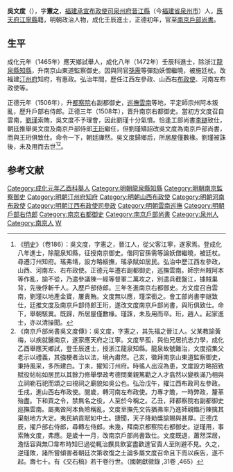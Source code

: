 {{明清人物信息框
| 姓名 = 吳文度
| 原名 =
| 圖片名稱 = 
| 圖片大小 = 220px
| 圖片說明 = 
| 最高職務 = 南京戶部尚書
| 國家 = 大明
| 爵位 =
| 籍貫 = [[福建承宣布政使司|福建承宣布政使司]][[泉州府|泉州府]][[晉江縣|晉江縣]]
| 族裔 = 
| 字號 = 字憲之
| 室名 = 
| 諡號 = 
| 出生日期 = 正統六年（1441年）
| 出生地點 = 
| 逝世日期 = 正德五年（1510年）
| 逝世地點 = 
| 墓葬 =
| 配偶 =
| 親屬 = 
| 出身 = 
*成化八年壬辰科同進士出身
| 經歷 = 
| 著作 = *《交石稿》
}}

'''吳文度'''（{{bd|1441年||1510年|catIdx=W}}），字'''憲之'''，[[福建承宣布政使司|福建承宣布政使司]][[泉州府|泉州府]][[晉江縣|晉江縣]]（今[[福建省|福建省]][[泉州市|泉州市]]）人，[[應天府|應天府]][[江寧縣|江寧縣]]籍，明朝政治人物，成化壬辰進士，正德初年，官至[[南京戶部尚書|南京戶部尚書]]。

==生平==
成化元年（1465年）應天鄉試舉人，成化八年（1472年）壬辰科進士，除浙江[[龍泉縣|龍泉縣]][[知縣|知縣]]，升南京山東道監察御史。因與同官[[孫需|孫需]]等彈劾妖僧繼曉，被施廷杖。改福建[[汀州府|汀州府]]知府，有惠政。弘治年間，歷任江西左參政、山西右[[布政使|布政使]]、河南左布政使等。

正德元年（1506年），升[[都察院|都察院]]右副都御史，[[雲南巡撫|巡撫雲南]]等地，平定師宗州阿本叛亂，歷升戶部右侍郎。正德三年（1508年），晋升南京右都御史。當初方文度召自雲南，[[劉瑾|劉瑾]]索賄，吳文度不予理會，因此劉瑾十分氣憤。恰逢工部尚書[[李鐩|李鐩]]致仕，朝廷推舉吳文度及南京戶部侍郎[[王珩_(成化進士)|王珩]]繼任，但劉瑾矯詔改吳文度為南京戶部尚書，而與王珩俱致仕。命令一下，朝廷譁然。吳文度歸鄉后，所居屋僅數椽。劉瑾被誅後，未及用而去世<ref>《[[明史|明史]]》（卷186）：吳文度，字憲之，晉江人，從父客江寧，遂家焉。登成化八年進士，除龍泉知縣，征授南京御史。偕同官孫需等論妖僧繼曉，被廷杖。尋遷汀州知府。瑤弗靖，設方略綏撫，瑤承賦如居民。弘治中歷江西左參政，山西、河南左、右布政使。正德元年遷右副都御史，巡撫雲南。師宗州賊阿本等作亂，諭不從，乃遣參議陳一經等督軍二萬攻之，別遣兵截盤江，據賊巢背，先後俘斬千人。入歷戶部侍郎。三年冬進南京右都御史。方文度召自雲南，劉瑾以地產金寶，屢責賄。文度無以應，瑾深銜之。會工部尚書李鐩致仕，廷推文度及南京戶部侍郎王珩，遂改文度南京戶部尚書，與珩俱致仕。命下，舉朝駭異。既歸，所居屋僅數椽。瑾誅，未及用而卒。珩，趙人。起家進士，亦以清操聞。</ref><ref>《南京戶部尚書吳文度傳》：吳文度，字憲之，其先福之晉江人。父某教諭黃梅，以疾就醫南京，遂家應天府之江寧。文度早孤，與伯兄居抗志力學，成化乙酉舉應天鄉試，登壬辰進士，授浙江龍泉知縣。龍泉故號難治，文度招集父老示以禮義，其強梗者治以法，境內肅然。己亥，徵拜南京山東道監察御史，秉持風采，多所建白。丁未，擢知汀州府。時徭人出沒為患，文度設方略招致賦役帖帖如居民以其餘力修舉學政考德問業親篤勸之人才翕然以變秩滿乃相與立祠勒石祀而頌之曰視祠之廟貌如吳公也。弘治戊午，擢江西布政司左參政。壬戌，進山西右布政使。閱歲，轉河南左布政使。力專才贍，一時弊政，釐革殆盡。下和買之令，禁無名之役，人至於今稱之。乙丑，拜都察院右副都御史廵撫雲南。屬夷酋阿本負險稱亂，文度至撫先文告猶弗率乃進師親臨行陳擒其渠魁地方大定。夷民納貢賦如中土。捷聞，天子降勑獎諭賜與甚厚。正德戊辰，擢戶部右侍郎，尋轉左侍郎。未幾，拜南京都察院右都御史。逆瑾用，事索賄文度，弗應。是歲十一月，改南京戶部尚書致仕。文度既退，蕭然深居，澹恬容與無□韋布時知巳過從輒治饌具飲宴盡歡達官貴人至則避不見。久之，逆瑾敗，諸所嘗傾害者朝廷次第收復之士論多屬文度召命且下而以疾告，遂不起。壽七十。有《交石稿》若干卷行世。（國朝獻徵錄 ,31卷 ,465）</ref>。

==参考文献==
{{wikisource|明史/卷186}}
{{Reflist}}

{{成化八年壬辰科殿試金榜}}
{{DEFAULTSORT:Wu吳}}
[[Category:成化元年乙酉科舉人|Category:成化元年乙酉科舉人]]
[[Category:明朝龍泉縣知縣|Category:明朝龍泉縣知縣]]
[[Category:明朝南京監察御史|Category:明朝南京監察御史]]
[[Category:明朝汀州府知府|Category:明朝汀州府知府]]
[[Category:明朝山西布政使|Category:明朝山西布政使]]
[[Category:明朝河南布政使|Category:明朝河南布政使]]
[[Category:明朝江西布政使司參政|Category:明朝江西布政使司參政]]
[[Category:明朝雲南巡撫|Category:明朝雲南巡撫]]
[[Category:明朝戶部右侍郎|Category:明朝戶部右侍郎]]
[[Category:南京右都御史|Category:南京右都御史]]
[[Category:南京戶部尚書|Category:南京戶部尚書]]
[[Category:泉州人|Category:泉州人]]
[[Category:南京人|Category:南京人]]
[[Category:吴姓|W]]